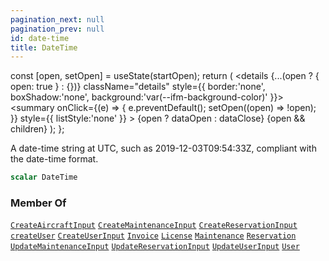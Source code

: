```yaml
---
pagination_next: null
pagination_prev: null
id: date-time
title: DateTime
---
```









  const [open, setOpen] = useState(startOpen);
  return (
    <details {...(open ? { open: true } : {})} className="details" style={{ border:'none', boxShadow:'none', background:'var(--ifm-background-color)' }}>
      <summary
        onClick={(e) => {
          e.preventDefault();
          setOpen((open) => !open);
        }}
        style={{ listStyle:'none' }}
      >
      {open ? dataOpen : dataClose}
      </summary>
      {open && children}
    </details>
  );
};








A date-time string at UTC, such as 2019-12-03T09:54:33Z, compliant with the date-time format.


```graphql
scalar DateTime
```








### Member Of

[`CreateAircraftInput`](/types/inputs/create-aircraft-input.mdx)  <Badge class="badge badge--secondary" text="input"/><Bullet />[`CreateMaintenanceInput`](/types/inputs/create-maintenance-input.mdx)  <Badge class="badge badge--secondary" text="input"/><Bullet />[`CreateReservationInput`](/types/inputs/create-reservation-input.mdx)  <Badge class="badge badge--secondary" text="input"/><Bullet />[`createUser`](/operations/mutations/create-user.mdx)  <Badge class="badge badge--secondary" text="mutation"/><Bullet />[`CreateUserInput`](/types/inputs/create-user-input.mdx)  <Badge class="badge badge--secondary" text="input"/><Bullet />[`Invoice`](/types/objects/invoice.mdx)  <Badge class="badge badge--secondary" text="object"/><Bullet />[`License`](/types/objects/license.mdx)  <Badge class="badge badge--secondary" text="object"/><Bullet />[`Maintenance`](/types/objects/maintenance.mdx)  <Badge class="badge badge--secondary" text="object"/><Bullet />[`Reservation`](/types/objects/reservation.mdx)  <Badge class="badge badge--secondary" text="object"/><Bullet />[`UpdateMaintenanceInput`](/types/inputs/update-maintenance-input.mdx)  <Badge class="badge badge--secondary" text="input"/><Bullet />[`UpdateReservationInput`](/types/inputs/update-reservation-input.mdx)  <Badge class="badge badge--secondary" text="input"/><Bullet />[`UpdateUserInput`](/types/inputs/update-user-input.mdx)  <Badge class="badge badge--secondary" text="input"/><Bullet />[`User`](/types/objects/user.mdx)  <Badge class="badge badge--secondary" text="object"/>

